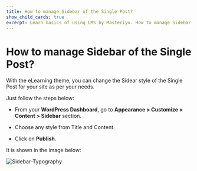 ---
title: How to manage Sidebar of the Single Post?
show_child_cards: true
excerpt: Learn basics of using LMS by Masteriyo. How to manage Sidebar of the Single Post.
---

# How to manage Sidebar of the Single Post?

With the eLearning theme, you can change the Sidear style of the Single Post for your site as per your needs.

Just follow the steps below:

- From your **WordPress Dashboard**, go to **Appearance > Customize > Content > Sidebar** section.

- Choose any style from Title and Content.

- Click on **Publish**.

It is shown in the image below:

![Sidebar-Typography](https://user-images.githubusercontent.com/109593521/183583448-bcdb3908-db75-4562-9dab-86f97495a912.png)

